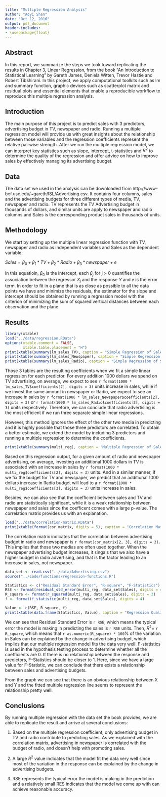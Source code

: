 ```yaml
---
title: "Multiple Regression Analysis"
author: "Aoyi Shan"
date: "Oct 12, 2016"
output: pdf_document
header-includes: 
- \usepackage{float}
---
```


## Abstract

In this report, we summarize the steps we took toward replicating the results in Chapter 3, Linear Regression, from the book "An Introduction to Statistical Learning" by Gareth James, Deniela Witten, Trevor Hastie and Robert Tibshirani. In this project, we apply computational toolkits such as lm and summary function, graphic devices such as scatterplot matrix and residual plots and essential elements that enable a reproducible workflow to reproduce this multiple regression analysis. 

## Introduction

The main purpose of this project is to predict sales with 3 predictors, advertising budget in TV, newspaper and radio. Running a multiple regression model will provide us with great insights about the relationship between those variables and the regression coefficients represent the relative pairwise strength. After we run the multiple regression model, we can interpret key statistics such as slope, intercept, t-statistics and $R^2$ to determine the quality of the regression and offer advice on how to improve sales by effectively managing its advertising budget. 

## Data

The data set we used in the analysis can be downloaded from http://www-bcf.usc.edu/~gareth/ISL/Advertising.csv. It contains four columns, sales and the advertising budgets for three different types of media, TV, newspaper and radio. TV represents the TV Advertising budget in thousands of dollars, and similar units are apply to newspaper and radio columns and Sales is the corresponding product sales in thousands of units. 

## Methodology

We start by setting up the multiple linear regression function with TV, newspaper and radio as independent variables and Sales as the dependent variable:

$Sales = \beta_0 + \beta_1*TV + \beta_2*Radio + \beta_3*newspaper + e$

In this equatioin, $\beta_0$ is the intercept, each $\beta_j$ for j > 0 quantifies the association between the regressor $X_j$ and the response $Y$ and $e$ is the error term. In order to fit in a plane that is as close as possible to all the data points we have and minimize the residuals, the estimator for the slope and intercept should be obtained by running a regression model with the criterion of minimizing the sum of squared vertical distances between each observation and the plane.

## Results

```r
library(xtable)
load("../data/regression.RData")
options(xtable.comment = FALSE,
        xtable.table.placement = "H")
print(xtable(summary(lm_sales_TV), caption = "Simple Regression of Sales on TV"))
print(xtable(summary(lm_sales_Newspaper), caption = "Simple Regression of Sales on Newspaper"))
print(xtable(summary(lm_sales_Radio), caption = "Simple Regression of Sales on Radio"))

```

Those 3 tables are the resulting coefficients when we fit a simple linear regression for each predictor. For every addition 1000 dollars we spend on TV advertising, on average, we expect to see `r format(1000 * lm_sales_TV$coefficients[2], digits = 3)` units increase in sales, while if we invest the same amount in newspaper or Radio, we expect to see an increase in sales by `r format(1000 * lm_sales_Newspaper$coefficients[2], digits = 3)` or `r format(1000 * lm_sales_Radio$coefficients[2], digits = 3)` units respectively. Therefore, we can conclude that radio advertising is the most efficient if we run three separate simple linear regressions. 

However, this method ignores the effect of the other two media in predicting and it is highly possible that those three predictors are correlated. To obtain a better estimate, we extend the model by including 3 predictors and running a multiple regression to determine the coefficients. 

```r
print(xtable(summary(multi_reg), caption = "Multiple Regression of Sales on TV, Radio and Newspaper"))
```

Based on this regression output, for a given amount of radio and newspaper advertising, on average, investing an additional 1000 dollars in TV is associated with an increase in sales by `r format(1000 * multi_reg$coefficients[2], digits = 3)` units. And in a similar manner, if we fix the budget for TV and newspaper, we predict that an additional 1000 dollars increase in Radio budget will lead to a `r format(1000 * multi_reg$coefficients[3], digits = 3)` units increase in sales. 

Besides, we can also see that the coefficient between sales and TV and radio are statistically significant, while it is a weak relationship between newspaper and sales since the coefficent comes with a large p-value. The correlation matrix provides us with an explanation.

```r
load("../data/correlation-matrix.RData")
print(xtable(format(cor_matrix, digits = 5), caption = "Correlation Matrix"))
```

The correlation matrix indicates that the correlation between advertising budget in radio and newspaper is `r format(cor_matrix[2, 3], digits = 3)`. This implies that those two medias are often used together. When the newspaper advertising budget increases, it singals that we also have a higher budget in radio advertising, and that is the factor leading to an increase in sales, not newspaper.  

```r
data_set <- read.csv("../data/Advertising.csv")
source("../code/functions/regression-functions.R")

Statistics <- c("Residual Standard Error", "R-square", "F-Statistics")
RSE <- format(residual_std_error(multi_reg, data_set$Sales), digits = 4)
R_square <- format(r_squared(multi_reg, data_set$Sales), digits = 3)
f <- format(f_statistic(multi_reg, data_set$Sales), digits = 4)

Value <- c(RSE, R_square, f)
print(xtable(data.frame(Statistics, Value), caption = "Regression Quality Statistics"))
```

We can see that Residual Standard Error is `r RSE`, which means the typical error the model is making in predicting the sales is `r RSE` units. Then, $R^2 =$ `r R_square`, which means that `r as.numeric(R_square) * 100`% of the variation in Sales can be explained by the change in advertising budget, which implies that our multiple regression model fits the data very well. F-statistics is used in the hypothesis testing process to determine whether all the coefficients are 0. If there is no relationship between the response and predictors, F-Statistics should be closer to 1. Here, since we have a large value for F-Statistic, we can conclude that there exists a relationship between sales and advertising budgets. 


\includegraphics[width=300pt]{../images/residual-plot.png}

From the graph we can see that there is an obvious relationship between X and Y and the fitted multiple regression line seems to represent the relationship pretty well. 

## Conclusions

By running multiple regression with the data set the book provides, we are able to replicate the result and arrive at several conclusions:

1. Based on the multiple regression coefficient, only advertising budget in TV and radio contribute to predicting sales. As we explained with the correlation matrix, advertising in newspaper is correlated with the budget of radio, and doesn't help with promoting sales. 

2. A large $R^2$ value indicates that the model fit the data very well since most of the variation in the response can be explained by the change in advertising budgets. 

3. RSE represents the typical error the model is making in the prediction and a relatively small RES indicates that the model we come up with can achieve reasonable accuracy. 